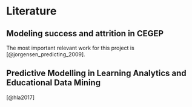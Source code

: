 # Literature

## Modeling success and attrition in CEGEP
The most important relevant work for this project is [@jorgensen_predicting_2009].


## Predictive Modelling in Learning Analytics and Educational Data Mining
[@hla2017]
